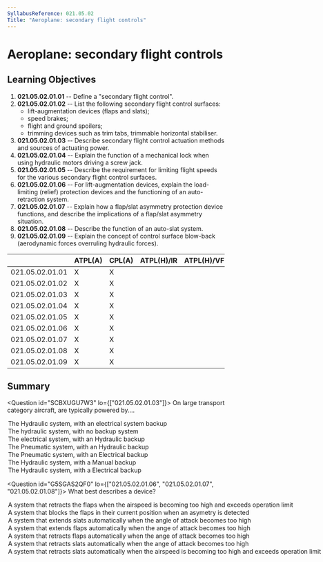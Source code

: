 ```yaml
---
SyllabusReference: 021.05.02
Title: "Aeroplane: secondary flight controls"
---
```


# Aeroplane: secondary flight controls

## Learning Objectives

1.  **021.05.02.01.01** -- Define a "secondary flight control".
2.  **021.05.02.01.02** -- List the following secondary flight control surfaces:
    - lift-augmentation devices (flaps and slats);
    - speed brakes;
    - flight and ground spoilers;
    - trimming devices such as trim tabs, trimmable horizontal stabiliser.
3.  **021.05.02.01.03** -- Describe secondary flight control actuation methods
    and sources of actuating power.
4.  **021.05.02.01.04** -- Explain the function of a mechanical lock when using
    hydraulic motors driving a screw jack.
5.  **021.05.02.01.05** -- Describe the requirement for limiting flight speeds
    for the various secondary flight control surfaces.
6.  **021.05.02.01.06** -- For lift-augmentation devices, explain the
    load-limiting (relief) protection devices and the functioning of an
    auto-retraction system.
7.  **021.05.02.01.07** -- Explain how a flap/slat asymmetry protection device
    functions, and describe the implications of a flap/slat asymmetry situation.
8.  **021.05.02.01.08** -- Describe the function of an auto-slat system.
9.  **021.05.02.01.09** -- Explain the concept of control surface blow-back
    (aerodynamic forces overruling hydraulic forces).

|                 | ATPL(A) | CPL(A) | ATPL(H)/IR | ATPL(H)/VFR | CPL(H) | IR  | CBIR(A) |
| --------------- | ------- | ------ | ---------- | ----------- | ------ | --- | ------- |
| 021.05.02.01.01 | X       | X      |            |             |        |     |         |
| 021.05.02.01.02 | X       | X      |            |             |        |     |         |
| 021.05.02.01.03 | X       | X      |            |             |        |     |         |
| 021.05.02.01.04 | X       | X      |            |             |        |     |         |
| 021.05.02.01.05 | X       | X      |            |             |        |     |         |
| 021.05.02.01.06 | X       | X      |            |             |        |     |         |
| 021.05.02.01.07 | X       | X      |            |             |        |     |         |
| 021.05.02.01.08 | X       | X      |            |             |        |     |         |
| 021.05.02.01.09 | X       | X      |            |             |        |     |         |

## Summary

<Question id="SCBXUGU7W3" lo={["021.05.02.01.03"]}>
  <Text variant="oneCorrect">
    On large transport category aircraft, <Subject /> are typically powered
    by....
  </Text>
<Option
  subject={[["trailing edge flaps"], ["leading edge devices"], [" slats"]]}
>
  The Hydraulic system, with an electrical system backup
</Option>
<Option
  subject={[["horizontal stabilizer"], ["speed brakes"]]}
  why="These systems are not as essential as the other primary and secondary system. In case of failure, the plane is still flyable."
>
  The hydraulic system, with no backup system
</Option>

  <Option>The electrical system, with an Hydraulic backup</Option>
  <Option>The Pneumatic system, with an Hydraulic backup</Option>
  <Option>The Pneumatic system, with an Electrical backup</Option>
  <Option>The Hydraulic system, with a Manual backup</Option>
  <Option>The Hydraulic system, with a Electrical backup</Option>
</Question>

<Question id="G5SGAS2QF0" lo={["021.05.02.01.06", "021.05.02.01.07", "021.05.02.01.08"]}>
  <Text variant="oneCorrect">
    What best describes a <Subject /> device?
  </Text>
<Option subject={[["flap load relief"], ["flap load-limiting protection"]]}>
  A system that retracts the flaps when the airspeed is becoming too high and
  exceeds operation limit
</Option>
<Option subject={[["flap asymmetry protection"]]}>
  A system that blocks the flaps in their current position when an asymetry is
  detected
</Option>
<Option subject={[["auto slat"]]}>
  A system that extends slats automatically when the angle of attack becomes too
  high
</Option>
<Option>
  A system that extends flaps automatically when the ange of attack becomes too
  high
</Option>
<Option>
  A system that retracts flaps automatically when the ange of attack becomes too
  high
</Option>
<Option>
  A system that retracts slats automatically when the ange of attack becomes too
  high
</Option>

  <Option>
    A system that retracts slats automatically when the airspeed is becoming too
    high and exceeds operation limit
  </Option>
</Question>
